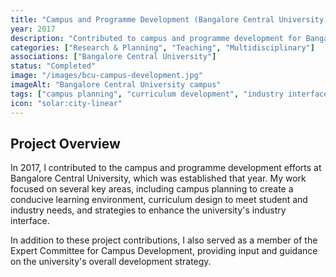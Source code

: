 ```yaml
---
title: "Campus and Programme Development (Bangalore Central University)"
year: 2017
description: "Contributed to campus and programme development for Bangalore Central University, including campus planning, curriculum design, and industry interface strategies. Also served as a member of the Expert Committee for Campus Development."
categories: ["Research & Planning", "Teaching", "Multidisciplinary"]
associations: ["Bangalore Central University"]
status: "Completed"
image: "/images/bcu-campus-development.jpg"
imageAlt: "Bangalore Central University campus"
tags: ["campus planning", "curriculum development", "industry interface", "Bangalore Central University", "higher education"]
icon: "solar:city-linear"
---
```


## Project Overview

In 2017, I contributed to the campus and programme development efforts at Bangalore Central University, which was established that year. My work focused on several key areas, including campus planning to create a conducive learning environment, curriculum design to meet student and industry needs, and strategies to enhance the university's industry interface.

In addition to these project contributions, I also served as a member of the Expert Committee for Campus Development, providing input and guidance on the university's overall development strategy.